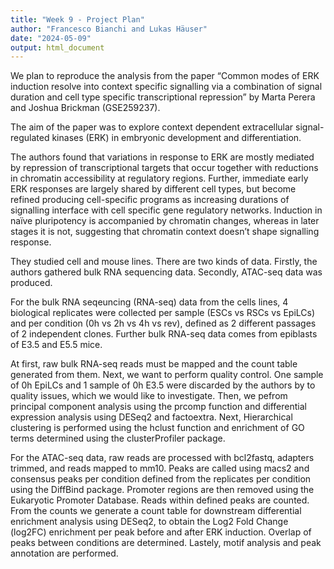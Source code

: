 ```yaml
---
title: "Week 9 - Project Plan"
author: "Francesco Bianchi and Lukas Häuser"
date: "2024-05-09"
output: html_document
---
```


We plan to reproduce the analysis from the paper "Common modes of ERK induction resolve into context specific signalling via a combination of signal duration and cell type specific transcriptional repression" by Marta Perera and Joshua Brickman (GSE259237).

The aim of the paper was to explore context dependent extracellular signal-regulated kinases (ERK) in embryonic development and differentiation.

The authors found that variations in response to ERK are mostly mediated by repression of transcriptional targets that occur together with reductions in chromatin accessibility at regulatory regions. Further, immediate early ERK responses are largely shared by different cell types, but become refined producing cell-specific programs as increasing durations of signalling interface with cell specific gene regulatory networks. Induction in naïve pluripotency is accompanied by chromatin changes, whereas in later stages it is not, suggesting that chromatin context doesn’t shape signalling response.

They studied cell and mouse lines. There are two kinds of data. Firstly, the authors gathered bulk RNA sequencing data. Secondly, ATAC-seq data was produced.

For the bulk RNA seqeuncing (RNA-seq) data from the cells lines, 4 biological replicates were collected per sample (ESCs vs RSCs vs EpiLCs) and per condition (0h vs 2h vs 4h vs rev), defined as 2 different passages of 2 independent clones. Further bulk RNA-seq data comes from epiblasts of E3.5 and E5.5 mice.

At first, raw bulk RNA-seq reads must be mapped and the count table generated from them. Next, we want to perform quality control. One sample of 0h EpiLCs and 1 sample of 0h E3.5 were discarded by the authors by to quality issues, which we would like to investigate. Then, we pefrom principal component analysis using the prcomp function and differential expression analysis using DESeq2 and factoextra. Next, Hierarchical clustering is performed using the hclust function and enrichment of GO terms determined using the clusterProfiler package.

For the ATAC-seq data, raw reads are processed with bcl2fastq, adapters trimmed, and reads mapped to mm10. Peaks are called using macs2 and consensus peaks per condition defined from the replicates per condition using the DiffBind package. Promoter regions are then removed using the Eukaryotic Promoter Database. Reads within defined peaks are counted. From the counts we generate a count table for downstream differential enrichment analysis using DESeq2, to obtain the Log2 Fold Change (log2FC) enrichment per peak before and after ERK induction. Overlap of peaks between conditions are determined. Lastely, motif analysis and peak annotation are performed.
